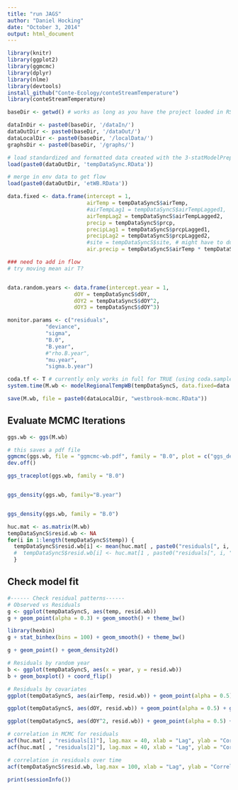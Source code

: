 ```yaml
---
title: "run JAGS"
author: "Daniel Hocking"
date: "October 3, 2014"
output: html_document
---
```


```r
library(knitr)
library(ggplot2)
library(ggmcmc)
library(dplyr)
library(nlme)
library(devtools)
install_github("Conte-Ecology/conteStreamTemperature")
library(conteStreamTemperature)

baseDir <- getwd() # works as long as you have the project loaded in RStudio - does not work for kniting

dataInDir <- paste0(baseDir, '/dataIn/')
dataOutDir <- paste0(baseDir, '/dataOut/')
dataLocalDir <- paste0(baseDir, '/localData/')
graphsDir <- paste0(baseDir, '/graphs/')

# load standardized and formatted data created with the 3-statModelPrep.Rmd script
load(paste0(dataOutDir, 'tempDataSync.RData'))

# merge in env data to get flow
load(paste0(dataOutDir, 'etWB.RData'))

```

```r

data.fixed <- data.frame(intercept = 1,
                         airTemp = tempDataSyncS$airTemp, 
                         #airTempLag1 = tempDataSyncS$airTempLagged1,
                         airTempLag2 = tempDataSyncS$airTempLagged2,
                         precip = tempDataSyncS$prcp,
                         precipLag1 = tempDataSyncS$prcpLagged1,
                         precipLag2 = tempDataSyncS$prcpLagged2,
                         #site = tempDataSyncS$site, # might have to dummy code by hand, I haven't used a categorical variable as a fixed effect in a while
                         air.precip = tempDataSyncS$airTemp * tempDataSyncS$prcp)

### need to add in flow
# try moving mean air T?


data.random.years <- data.frame(intercept.year = 1, 
                     dOY = tempDataSyncS$dOY, 
                     dOY2 = tempDataSyncS$dOY^2,
                     dOY3 = tempDataSyncS$dOY^3)

monitor.params <- c("residuals",
            "deviance",
            "sigma",
            "B.0",
            "B.year",
            #"rho.B.year",
            "mu.year",
            "sigma.b.year")

coda.tf <- T # currently only works in full for TRUE (using coda.samples)
system.time(M.wb <- modelRegionalTempWB(tempDataSyncS, data.fixed=data.fixed, data.random.years=data.random.years, n.burn = 1000, n.it = 1000, n.thin = 1, nc = 3, coda = coda.tf, param.list = monitor.params))

save(M.wb, file = paste0(dataLocalDir, "westbrook-mcmc.RData"))

```

## Evaluate MCMC Iterations
```r
ggs.wb <- ggs(M.wb)

# this saves a pdf file
ggmcmc(ggs.wb, file = "ggmcmc-wb.pdf", family = "B.0", plot = c("ggs_density",  "ggs_traceplot", "ggs_running", "ggs_compare_partial", "ggs_autocorrelation", "ggs_crosscorrelation", "ggs_Rhat", "ggs_geweke", "ggs_caterpillar"))
dev.off()

ggs_traceplot(ggs.wb, family = "B.0")


ggs_density(ggs.wb, family="B.year")


ggs_density(ggs.wb, family = "B.0")

huc.mat <- as.matrix(M.wb)
tempDataSyncS$resid.wb <- NA
for(i in 1:length(tempDataSyncS$temp)) {
  tempDataSyncS$resid.wb[i] <- mean(huc.mat[ , paste0("residuals[", i, "]")])
  #  tempDataSyncS$resid.wb[i] <- huc.mat[1 , paste0("residuals[", i, "]")]
  }
```

## Check model fit
```r
#------ Check residual patterns------
# Observed vs Residuals
g <- ggplot(tempDataSyncS, aes(temp, resid.wb)) 
g + geom_point(alpha = 0.3) + geom_smooth() + theme_bw()

library(hexbin)
g + stat_binhex(bins = 100) + geom_smooth() + theme_bw()

g + geom_point() + geom_density2d()

# Residuals by random year
b <- ggplot(tempDataSyncS, aes(x = year, y = resid.wb))
b + geom_boxplot() + coord_flip()

# Residuals by covariates
ggplot(tempDataSyncS, aes(airTemp, resid.wb)) + geom_point(alpha = 0.5) + geom_smooth() + theme_bw()

ggplot(tempDataSyncS, aes(dOY, resid.wb)) + geom_point(alpha = 0.5) + geom_smooth() + theme_bw()

ggplot(tempDataSyncS, aes(dOY^2, resid.wb)) + geom_point(alpha = 0.5) + geom_smooth() + theme_bw()

# correlation in MCMC for residuals
acf(huc.mat[ , "residuals[1]"], lag.max = 40, xlab = "Lag", ylab = "Correlation", main = "")
acf(huc.mat[ , "residuals[2]"], lag.max = 40, xlab = "Lag", ylab = "Correlation", main = "")

# correlation in residuals over time 
acf(tempDataSyncS$resid.wb, lag.max = 100, xlab = "Lag", ylab = "Correlation", main = "") # huge autocorrelation in the residuals!!!! Adding site might help this to some extent.

```

```r

print(sessionInfo())

```

